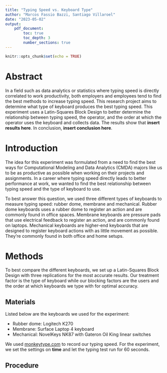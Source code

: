 ```yaml
---
title: "Typing Speed vs. Keyboard Type"
author: "Marcos Fassio Bazzi, Santiago Villaroel"
date: "2023-05-02"
output:
    pdf_document:
        toc: true
        toc_depth: 3
        number_sections: true
---
```


```r
knitr::opts_chunk$set(echo = TRUE)
```

\newpage

# Abstract

In a field such as data analytics or statistics where typing speed is directly correlated to work productivity, both employers and employees tend to find the best methods to increase typing speed. This research project aims to determine what type of keyboard produces the best typing speed. This experiment uses a Latin-Squares Block Design to better determine the relationship between typing speed, the operator, and the order at which the operator uses the keyboard and collects data. The results show that **insert results here**. In conclusion, **insert conclusion here**.

# Introduction

The idea for this experiment was formulated from a need to find the best ways for Computational Modeling and Data Analytics (CMDA) majors like us to be as productive as possible when working on their projects and assignments. In a career where typing speed directly leads to better performance at work, we wanted to find the best relationship between typing speed and the type of keyboard to use.

To best answer this question, we used three different types of keyboards to measure typing speed: rubber dome, membrane and mechanical. Rubber dome keyboards uses a rubber dome to register an action and are commonly found in office spaces. Membrane keyboards are pressure pads that use electrical feedback to register an action, and are commonly found on laptops. Mechanical keyboards are higher-end keyboards that are designed to register keyboard actions with as little movement as possible. They're commonly found in both office and home setups.

# Methods

To best compare the different keyboards, we set up a Latin-Squares Block Design with three replications for the most accurate results. Our treatment factor is the type of keyboard while our blocking factors are the users and the order at which keyboards we type with for optimal accuracy. 

## Materials

Listed below are the keyboards we used for the experiment:

* Rubber dome: Logitech K270
* Membrane: Surface Laptop 4 keyboard
* Mechanical: NovelKeys NK87 with Gateron Oil King linear switches

We used [monkeytype.com](https://monkeytype.com/) to record our typing speed. For the experiment, we set the settings on **time** and let the typing test run for 60 seconds.

## Procedure